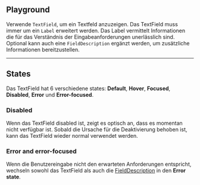 ## Playground

Verwende `TextField`, um ein Textfeld anzuzeigen. Das TextField muss immer um
ein `Label` erweitert werden. Das Label vermittelt Informationen die für das
Verständnis der Eingabeanforderungen unerlässlich sind. Optional kann auch eine
`FieldDescription` ergänzt werden, um zusätzliche Informationen bereitzustellen.

<LiveCodeEditor />

---

## States

Das TextField hat 6 verschiedene states: **Default**, **Hover**, **Focused**,
**Disabled**, **Error** und **Error-focused**.

### Disabled

Wenn das TextField disabled ist, zeigt es optisch an, dass es momentan nicht
verfügbar ist. Sobald die Ursache für die Deaktivierung behoben ist, kann das
TextField wieder normal verwendet werden.

<LiveCodeEditor example="disabled" />

### Error and error-focused

Wenn die Benutzereingabe nicht den erwarteten Anforderungen entspricht, wechseln
sowohl das TextField als auch die [FieldDescription](#) in den **Error state**.

<LiveCodeEditor example="invalid" />
